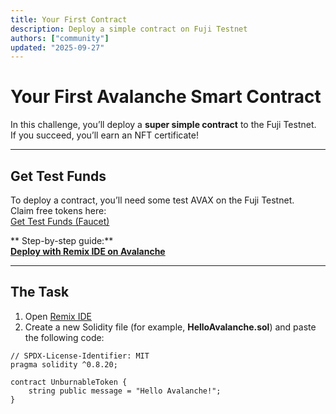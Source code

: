 ```yaml
---
title: Your First Contract
description: Deploy a simple contract on Fuji Testnet
authors: ["community"]
updated: "2025-09-27"
---
```


# Your First Avalanche Smart Contract

In this challenge, you’ll deploy a **super simple contract** to the Fuji Testnet.  
If you succeed, you’ll earn an NFT certificate!

---

## Get Test Funds

To deploy a contract, you’ll need some test AVAX on the Fuji Testnet.  
Claim free tokens here:  
 [Get Test Funds (Faucet)](https://build.avax.network/docs/dapps/smart-contract-dev/get-test-funds)

** Step-by-step guide:**  
**[Deploy with Remix IDE on Avalanche](https://build.avax.network/docs/dapps/smart-contract-dev/deploy-with-remix-ide)**

---

## The Task

1. Open [Remix IDE](https://remix.ethereum.org)  
2. Create a new Solidity file (for example, **HelloAvalanche.sol**) and paste the following code:


```solidity
// SPDX-License-Identifier: MIT
pragma solidity ^0.8.20;

contract UnburnableToken {
    string public message = "Hello Avalanche!";
}

